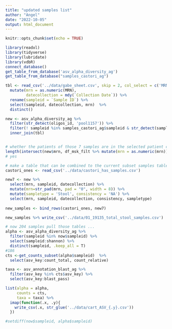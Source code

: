 ```yaml
---
title: "updated samples list"
author: "Angel"
date: "2022-10-05"
output: html_document
---
```


```r
knitr::opts_chunk$set(echo = TRUE)
```

```r
library(readxl)
library(tidyverse)
library(lubridate)
library(vdbR)
connect_database()
get_table_from_database('asv_alpha_diversity_ag')
get_table_from_database("samples_castori_ag")
```

```r
tbl <- read_csv('../data/gabe_sheet.csv', skip = 2, col_select = c('MRN','Sample ID','Collection Date')) %>% 
  mutate(mrn = as.numeric(MRN),
         datecollection = mdy(`Collection Date`)) %>% 
  rename(sampleid = `Sample ID`) %>% 
  select(sampleid, datecollection, mrn)  %>% 
  distinct()

new <- asv_alpha_diversity_ag %>% 
  filter(str_detect(oligos_id, 'pool1157')) %>% 
  filter(! sampleid %in% samples_castori_ag$sampleid & str_detect(sampleid, '^\\d')) %>% 
  inner_join(tbl) 


# whether the patients of those 7 samples are in the selected patient cohort
length(intersect(new$mrn, df_msk_filt %>% mutate(mrn = as.numeric(mrn)) %>% pull(mrn)))
# yes

# make a table that can be combined to the current subset samples table 
castori_ones <- read_csv('../data/castori_has_samples.csv')

new7 <- new %>% 
  select(mrn, sampleid, datecollection) %>% 
  mutate(mrn=str_pad(mrn, pad = "0", width = 8)) %>% 
  mutate(sampletype = 'Stool', consistency = 'NA') %>% 
  select(mrn, sampleid, datecollection, consistency, sampletype)
 
new_samples <- bind_rows(castori_ones, new7)

new_samples %>% write_csv('../data/01_19135_total_stool_samples.csv')

```

```r
# now 204 samples pull those tables ...
alpha <- asv_alpha_diversity_ag %>% 
  filter(sampleid %in% now$sampleid) %>% 
  select(sampleid:shannon) %>% 
  distinct(sampleid, .keep_all = T)
#186
cts <-get_counts_subset(alpha$sampleid)  %>% 
  select(asv_key:count_total, count_relative)

taxa <- asv_annotation_blast_ag %>% 
  filter(asv_key %in% cts$asv_key) %>% 
  select(asv_key:blast_pass)

list(alpha = alpha,
     counts = cts,
     taxa = taxa) %>% 
  imap(function(.x, .y){
    write_csv(.x, str_glue('../data/cart_ASV_{.y}.csv'))
  })

#setdiff(now$sampleid, alpha$sampleid)
```

